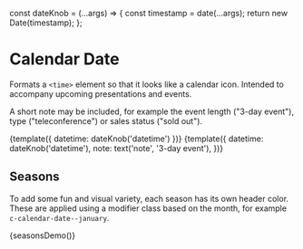 const dateKnob = (...args) => {
  const timestamp = date(...args);
  return new Date(timestamp);
};

<Meta title="Components/Calendar Date" decorators={[withKnobs]} />

# Calendar Date

Formats a `<time>` element so that it looks like a calendar icon. Intended to accompany upcoming presentations and events.

A short note may be included, for example the event length ("3-day event"), type ("teleconference") or sales status ("sold out").

<Preview>
  <Story name="Basic" height="150px">
    {template({ datetime: dateKnob('datetime') })}
  </Story>
  <Story name="With Note" height="150px">
    {template({
      datetime: dateKnob('datetime'),
      note: text('note', '3-day event'),
    })}
  </Story>
</Preview>

## Seasons

To add some fun and visual variety, each season has its own header color. These are applied using a modifier class based on the month, for example `c-calendar-date--january`.

<Preview>
  <Story name="Seasons" height="300px">
    {seasonsDemo()}
  </Story>
</Preview>
